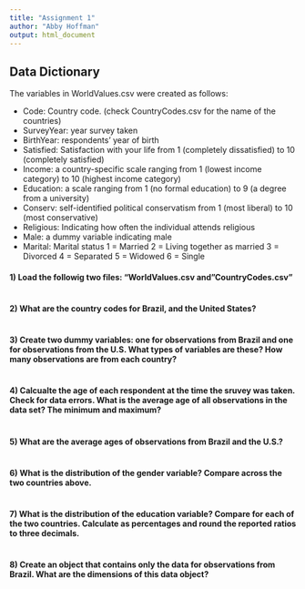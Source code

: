 ---
title: "Assignment 1"
author: "Abby Hoffman"
output: html_document
---

## Data Dictionary

The variables in WorldValues.csv were created as follows:

- Code: Country code. (check CountryCodes.csv for the name of the countries)
- SurveyYear: year survey taken
- BirthYear: respondents' year of birth
- Satisfied: Satisfaction with your life from 1 (completely dissatisfied) to 10 (completely satisfied)
- Income: a country-specific scale ranging from 1 (lowest income category) to 10 (highest income category)
- Education: a scale ranging from 1 (no formal education) to 9 (a degree from a university)
- Conserv: self-identified political conservatism from 1 (most liberal) to 10 (most conservative)
- Religious: Indicating how often the individual attends religious
- Male: a dummy variable indicating male
- Marital: Marital status 1 = Married 2 = Living together as married 3 = Divorced 4 = Separated 5 = Widowed 6 = Single


#### 1) Load the followig two files: "WorldValues.csv and "CountryCodes.csv"

```{r}

```


#### 2) What are the country codes for Brazil, and the United States?

```{r}

```


#### 3) Create two dummy variables: one for observations from Brazil and one for observations from the U.S.  What types of variables are these? How many observations are from each country?

```{r}

```


#### 4)	Calcualte the age of each respondent at the time the sruvey was taken. Check for data errors. What is the average age of all observations in the data set? The minimum and maximum?

```{r}

```


#### 5)	What are the average ages of observations from Brazil and the U.S.?

```{r}

```


#### 6)	What is the distribution of the gender variable? Compare across the two countries above.

```{r}

```


#### 7)	What is the distribution of the education variable?  Compare for each of the two countries. Calculate as percentages and round the reported ratios to three decimals. 

```{r}

```


#### 8)	Create an object that contains only the data for observations from Brazil. What are the dimensions of this data object?

```{r}

```


